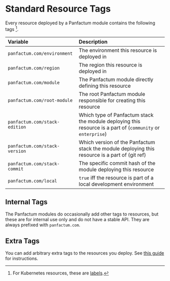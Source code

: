 # Standard Resource Tags

Every resource deployed by a Panfactum module contains the following tags [^1].

[^1]: For Kubernetes resources, these are [labels](https://kubernetes.io/docs/concepts/overview/working-with-objects/labels/).

| Variable                      | Description                                                                                                 |
| :---------------------------- | :---------------------------------------------------------------------------------------------------------- |
| `panfactum.com/environment`   | The environment this resource is deployed in                                                                |
| `panfactum.com/region`        | The region this resource is deployed in                                                                     |
| `panfactum.com/module`        | The Panfactum module directly defining this resource                                                        |
| `panfactum.com/root-module`   | The root Panfactum module responsible for creating this resource                                            |
| `panfactum.com/stack-edition` | Which type of Panfactum stack the module deploying this resource is a part of (`community` or `enterprise`) |
| `panfactum.com/stack-version` | Which version of the Panfactum stack the module deploying this resource is a part of (git ref)              |
| `panfactum.com/stack-commit`  | The specific commit hash of the module deploying this resource                                              |
| `panfactum.com/local`         | `true` iff the resource is part of a local development environment                                          |

## Internal Tags

The Panfactum modules do occasionally add other tags to resources, but these are for internal use only
and do not have a stable API. They are always prefixed with `panfactum.com`.

## Extra Tags

You can add arbitrary extra tags to the resources you deploy. See [this guide](../guides/terraforming/deploying-modules#resource-tagging) for instructions.
